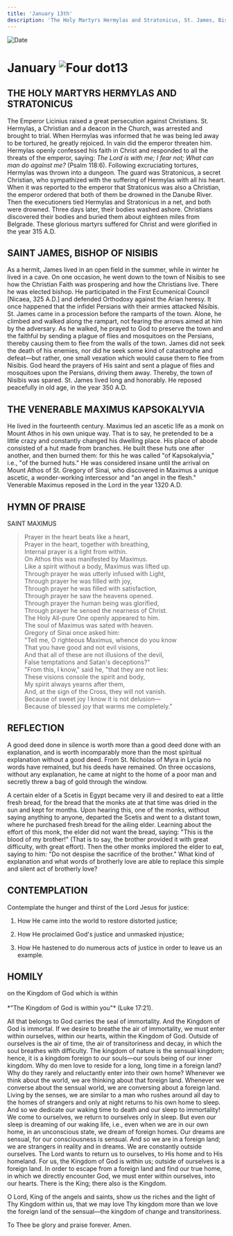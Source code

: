 ```yaml
---
title: 'January 13th'
description: 'The Holy Martyrs Hermylas and Stratonicus, St. James, Bishop of Nisibis, Venerable Maximus Kapsokalyvia'
---
```


<RunningHead />
<Image src="/title-imprint.png" height={68} width={50} alt="Date" className="title-imprint"/>

# <div id="date">January <Image className="four-dot" src="/four-dot.png" height={15} width={15} alt="Four dot" />13</div>

## THE HOLY MARTYRS HERMYLAS AND STRATONICUS

The Emperor Licinius raised a great persecution against Christians. St. Hermylas, a Christian and a deacon in the Church, was arrested and brought to trial. When Hermylas was informed that he was being led away to be tortured, he greatly rejoiced. In vain did the emperor threaten him. Hermylas openly confessed his faith in Christ and responded to all the threats of the emperor, saying: *The Lord is with me; I fear not; What can man do against me?* (Psalm 118:6). Following excruciating tortures, Hermylas was thrown into a dungeon. The guard was Stratonicus, a secret Christian, who sympathized with the suffering of Hermylas with all his heart. When it was reported to the emperor that Stratonicus was also a Christian, the emperor ordered that both of them be drowned in the Danube River. Then the executioners tied Hermylas and Stratonicus in a net, and both were drowned. Three days later, their bodies washed ashore. Christians discovered their bodies and buried them about eighteen miles from Belgrade. These glorious martyrs suffered for Christ and were glorified in the year 315 A.D.

## SAINT JAMES, BISHOP OF NISIBIS

As a hermit, James lived in an open field in the summer, while in winter he lived in a cave. On one occasion, he went down to the town of Nisibis to see how the Christian Faith was prospering and how the Christians live. There he was elected bishop. He participated in the First Ecumenical Council [Nicaea, 325 A.D.] and defended Orthodoxy against the Arian heresy. It once happened that the infidel Persians with their armies attacked Nisibis. St. James came in a procession before the ramparts of the town. Alone, he climbed and walked along the rampart, not fearing the arrows aimed at him by the adversary. As he walked, he prayed to God to preserve the town and the faithful by sending a plague of flies and mosquitoes on the Persians, thereby causing them to flee from the walls of the town. James did not seek the death of his enemies, nor did he seek some kind of catastrophe and defeat—but rather, one small vexation which would cause them to flee from Nisibis. God heard the prayers of His saint and sent a plague of flies and mosquitoes upon the Persians, driving them away. Thereby, the town of Nisibis was spared. St. James lived long and honorably. He reposed peacefully in old age, in the year 350 A.D.

## THE VENERABLE MAXIMUS KAPSOKALYVIA

He lived in the fourteenth century. Maximus led an ascetic life as a monk on Mount Athos in his own unique way. That is to say, he pretended to be a little crazy and constantly changed his dwelling place. His place of abode consisted of a hut made from branches. He built these huts one after another, and then burned them: for this he was called "of Kapsokalyvia," i.e., "of the burned huts." He was considered insane until the arrival on Mount Athos of St. Gregory of Sinai, who discovered in Maximus a unique ascetic, a wonder-working intercessor and "an angel in the flesh." Venerable Maximus reposed in the Lord in the year 1320 A.D.


## HYMN OF PRAISE
<div style={{textAlign:'center', color:'crimson', fontWeight:'bold'}}>
SAINT MAXIMUS
</div>

>Prayer in the heart beats like a heart,  
Prayer in the heart, together with breathing,  
Internal prayer is a light from within.  
On Athos this was manifested by Maximus.  
Like a spirit without a body, Maximus was lifted up.  
Through prayer he was utterly infused with Light,  
Through prayer he was filled with joy,  
Through prayer he was filled with satisfaction,  
Through prayer he saw the heavens opened.  
Through prayer the human being was glorified,  
Through prayer he sensed the nearness of Christ.  
The Holy All-pure One openly appeared to him.  
The soul of Maximus was sated with heaven.  
Gregory of Sinai once asked him:  
"Tell me, O righteous Maximus, whence do you know  
That you have good and not evil visions,  
And that all of these are not illusions of the devil,  
False temptations and Satan's deceptions?"  
"From this, I know," said he, "that they are not lies:  
These visions console the spirit and body,  
My spirit always yearns after them,  
And, at the sign of the Cross, they will not vanish.  
Because of sweet joy I know it is not delusion—  
Because of blessed joy that warms me completely."  


## REFLECTION

A good deed done in silence is worth more than a good deed done with an explanation, and is worth incomparably more than the most spiritual explanation without a good deed. From St. Nicholas of Myra in Lycia no words have remained, but his deeds have remained. On three occasions, without any explanation, he came at night to the home of a poor man and secretly threw a bag of gold through the window.

A certain elder of a Scetis in Egypt became very ill and desired to eat a little fresh bread, for the bread that the monks ate at that time was dried in the sun and kept for months. Upon hearing this, one of the monks, without saying anything to anyone, departed the Scetis and went to a distant town, where he purchased fresh bread for the ailing elder. Learning about the effort of this monk, the elder did not want the bread, saying: "This is the blood of my brother!" (That is to say, the brother provided it with great difficulty, with great effort). Then the other monks implored the elder to eat, saying to him: "Do not despise the sacrifice of the brother." What kind of explanation and what words of brotherly love are able to replace this simple and silent act of brotherly love?


## CONTEMPLATION

Contemplate the hunger and thirst of the Lord Jesus for justice:

1. How He came into the world to restore distorted justice;

2. How He proclaimed God's justice and unmasked injustice;

3. How He hastened to do numerous acts of justice in order to leave us an example.


## HOMILY
<div style={{textAlign:'center', color:'crimson', fontWeight:'bold'}}>
on the Kingdom of God which is within
</div><br /><div style={{textAlign:'right'}}>
*"The Kingdom of God is within you"* (Luke 17:21).
</div>

All that belongs to God carries the seal of immortality. And the Kingdom of God is immortal. If we desire to breathe the air of immortality, we must enter within ourselves, within our hearts, within the Kingdom of God. Outside of ourselves is the air of time, the air of transitoriness and decay, in which the soul breathes with difficulty. The kingdom of nature is the sensual kingdom; hence, it is a kingdom foreign to our souls—our souls being of our inner kingdom. Why do men love to reside for a long, long time in a foreign land? Why do they rarely and reluctantly enter into their own home? Whenever we think about the world, we are thinking about that foreign land. Whenever we converse about the sensual world, we are conversing about a foreign land. Living by the senses, we are similar to a man who rushes around all day to the homes of strangers and only at night returns to his own home to sleep. And so we dedicate our waking time to death and our sleep to immortality! We come to ourselves, we return to ourselves only in sleep. But even our sleep is dreaming of our waking life, i.e., even when we are in our own home, in an unconscious state, we dream of foreign homes. Our dreams are sensual, for our consciousness is sensual. And so we are in a foreign land; we are strangers in reality and in dreams. We are constantly outside ourselves. The Lord wants to return us to ourselves, to His home and to His homeland. For us, the Kingdom of God is within us; outside of ourselves is a foreign land. In order to escape from a foreign land and find our true home, in which we directly encounter God, we must enter within ourselves, into our hearts. There is the King; there also is the Kingdom.

O Lord, King of the angels and saints, show us the riches and the light of Thy Kingdom within us, that we may love Thy kingdom more than we love the foreign land of the sensual—the kingdom of change and transitoriness.

To Thee be glory and praise forever. Amen.